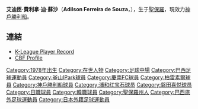 {{multiple issues|
{{blpunsourced|time=2019-06-18T05:29:45+00:00}}
{{expand English|time=2019-06-18T05:29:45+00:00}}
{{lead section|time=2019-06-18T05:29:45+00:00}}
}}
{{Football player infobox
| image = [[Image:Replace_this_image_male.svg|150px]]  <!-- only free-content images are allowed for depicting living people - see [[WP:NONFREE|WP:NONFREE]] --> |
| playername          = 保保
| fullname            = Adilson Ferreira de Souza
| nickname            = 
| dateofbirth         = {{Birth date and age|1978|9|1}}
| cityofbirth         = [[聖保羅|聖保羅]]
| countryofbirth      = [[巴西|巴西]] {{flagicon|Brazil}}
| height              = {{height|m=1.68}}
| currentclub         = [[神戶勝利船|神戶勝利船]]
| clubnumber          = 11
| position            = [[中場|中場]]、[[前鋒_(足球)|前鋒]]
| youthyears          = 
| youthclubs          = 
| years               = 2001-02<br>2002-03<br>2003-04<br>2005-06<br>2007<br>2008-09<br>2010-
| clubs               = {{tsl|en|Bandeirante Esporte Clube|班代蘭特}}<br>[[Associação_Esportiva_Araçatuba|阿拉薩圖巴]]<br>{{tsl|en|Associação Desportiva Atlética do Paraná|ADAP}}<br>[[釜山I'Park|釜山I'Park]]<br>[[慶南FC|慶南FC]]<br>→ [[柏雷素爾|柏雷素爾]] (外借)<br>[[神戶勝利船|神戶勝利船]]
| caps(goals)         = <br><br><br>{{0}}43 {{0}}(16)<br>{{0}}21 {{0}}{{0}}(7)<br>{{0}}54 {{0}}{{0}}(8)
| nationalyears       = 
| nationalteam        = 
| nationalcaps(goals) = 
| pcupdate            = 2010年1月14日 
| ntupdate            =  
}}

'''艾迪臣·費利拿·迪·蘇沙'''（'''Adilson Ferreira de Souza'''，{{bd|1978年|9月1日|catidx=Adilson Ferreira de Souza}}），生于[[聖保羅|聖保羅]]，現效力[[神戶勝利船|神戶勝利船]]。

==連結==
* [https://web.archive.org/web/20071011064142/http://new.kleaguei.com/team/K20/player.aspx?pid=2005059 K-League Player Record] {{ko icon}}
* [http://www.cbf.com.br/php/registro.php?i=130488 CBF Profile]{{dead link|date=2018年4月 |bot=InternetArchiveBot |fix-attempted=yes }} {{pt icon}}

{{DEFAULTSORT:Souza, Adilson Ferreira De}}
[[Category:1978年出生|Category:1978年出生]]
[[Category:在世人物|Category:在世人物]]
[[Category:足球中場|Category:足球中場]]
[[Category:巴西足球運動員|Category:巴西足球運動員]]
[[Category:釜山IPark球員|Category:釜山IPark球員]]
[[Category:慶南FC球員|Category:慶南FC球員]]
[[Category:柏雷素爾球員|Category:柏雷素爾球員]]
[[Category:神戶勝利船球員|Category:神戶勝利船球員]]
[[Category:浦和红宝石球员|Category:浦和红宝石球员]]
[[Category:磐田喜悦球员|Category:磐田喜悦球员]]
[[Category:日職球員|Category:日職球員]]
[[Category:韓職球員|Category:韓職球員]]
[[Category:聖保羅州人|Category:聖保羅州人]]
[[Category:巴西旅外足球運動員|Category:巴西旅外足球運動員]]
[[Category:日本外籍足球運動員|Category:日本外籍足球運動員]]